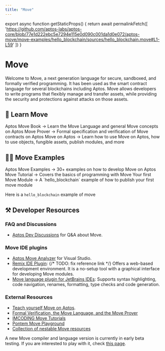 ```yaml
---
title: "Move"
---
```



export async function getStaticProps() {
  return await permalinkFetch([
    'https://github.com/aptos-labs/aptos-core/blob/77e1d222ebc5e7294e115e0d090c001da1d0e072/aptos-move/move-examples/hello_blockchain/sources/hello_blockchain.move#L1-L59'
  ])
}

# Move

Welcome to Move, a next generation language for secure, sandboxed, and formally verified programming. It has been used as the smart contract language for several blockchains including Aptos. 
Move allows developers to write programs that flexibly manage and transfer assets, while providing the security and protections against attacks on those assets.

## 📖 Learn Move

<Cards>
  <Card href="./move/book">
    <Card.Title>Aptos Move Book →</Card.Title>
    <Card.Description>Learn the Move Language and general Move concepts on Aptos</Card.Description>
  </Card>
  <Card href="./move/prover">
    <Card.Title>Move Prover →</Card.Title>
    <Card.Description>Formal specification and verification of Move contracts on Aptos</Card.Description>
  </Card>
  <Card href="./move/examples/first-move-module">
    <Card.Title>Move on Aptos →</Card.Title>
    <Card.Description>Learn how to use Move on Aptos, how to use objects, fungible assets, publish modules, and more</Card.Description>
  </Card>
</Cards>

## 👨‍💻 Move Examples

<Cards>
  <Card href="https://github.com/aptos-labs/aptos-core/tree/main/aptos-move/move-examples">
    <Card.Title>Aptos Move Examples →</Card.Title>
    <Card.Description>30+ examples on how to develop Move on Aptos</Card.Description>
  </Card>
  <Card href="https://github.com/aptos-labs/aptos-core/tree/main/aptos-move/move-examples/move-tutorial">
    <Card.Title>Move Tutorial →</Card.Title>
    <Card.Description>Covers the basics of programming with Move</Card.Description>
  </Card>
  <Card href="./move/examples/first-move-module">
    <Card.Title>Your first Move Module →</Card.Title>
    <Card.Description>A `hello_blockchain` example of how to publish your first move module</Card.Description>
  </Card>
</Cards>

Here is a `hello_blockchain` example of move

<RemoteCodeblock 
  permalink="https://github.com/aptos-labs/aptos-core/blob/77e1d222ebc5e7294e115e0d090c001da1d0e072/aptos-move/move-examples/hello_blockchain/sources/hello_blockchain.move#L1-L59" 
/>

## ⚒️ Developer Resources

### FAQ and Discussions

- [Aptos Dev Discussions](https://github.com/aptos-labs/aptos-developer-discussions/discussions) for Q&A about Move.


### Move IDE plugins

- [Aptos Move Analyzer](https://marketplace.visualstudio.com/items?itemName=MoveBit.aptos-move-analyzer) for Visual Studio.
- [Remix IDE Plugin](../community/contributions/remix-ide-plugin.md): {/* TODO: fix reference link */} Offers a web-based development environment. It is a no-setup tool with a graphical interface for developing Move modules.
- [Move language plugin for JetBrains IDEs](https://plugins.jetbrains.com/plugin/14721-move-language): Supports syntax highlighting, code navigation, renames, formatting, type checks and code generation.

### External Resources

- [Teach yourself Move on Aptos](https://github.com/econia-labs/teach-yourself-move).
- [Formal Verification, the Move Language, and the Move Prover](https://www.certik.com/resources/blog/2wSOZ3mC55AB6CYol6Q2rP-formal-verification-the-move-language-and-the-move-prover)
- [IMCODING Move Tutorials](https://www.imcoding.online/tutorials?tag=Aptos)
- [Pontem Move Playground](https://playground.pontem.network/)
- [Collection of nestable Move resources](https://github.com/taoheorg/taohe)

A new Move compiler and language version is currently in early beta testing. If you are interested to play with it, check [this page](./move/compiler_v2.mdx).

